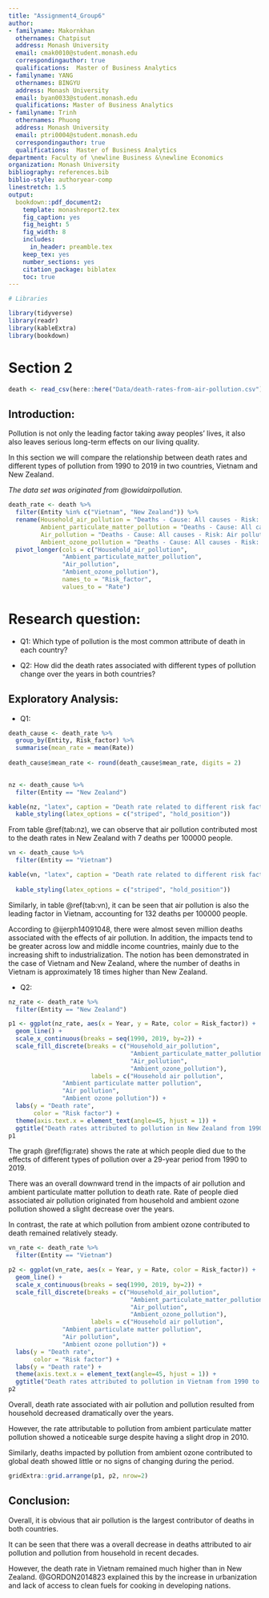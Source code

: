 ```yaml
---
title: "Assignment4_Group6"
author:
- familyname: Makornkhan
  othernames: Chatpisut
  address: Monash University
  email: cmak0010@student.monash.edu
  correspondingauthor: true
  qualifications:  Master of Business Analytics
- familyname: YANG
  othernames: BINGYU
  address: Monash University
  email: byan0033@student.monash.edu
  qualifications: Master of Business Analytics
- familyname: Trinh
  othernames: Phuong
  address: Monash University
  email: ptri0004@student.monash.edu
  correspondingauthor: true
  qualifications:  Master of Business Analytics
department: Faculty of \newline Business &\newline Economics
organization: Monash University
bibliography: references.bib
biblio-style: authoryear-comp
linestretch: 1.5
output:
  bookdown::pdf_document2:
    template: monashreport2.tex
    fig_caption: yes
    fig_height: 5
    fig_width: 8
    includes:
      in_header: preamble.tex
    keep_tex: yes
    number_sections: yes
    citation_package: biblatex
    toc: true
---
```



```r
# Libraries

library(tidyverse)
library(readr)
library(kableExtra)
library(bookdown)
```
\section*{Vietnam and New Zealand}

# Section 2


```r
death <- read_csv(here::here("Data/death-rates-from-air-pollution.csv"))
```
## Introduction:

Pollution is not only the leading factor taking away peoples’ lives, it also also leaves serious long-term effects on our living quality. 

In this section we will compare the relationship between death rates and different types of pollution from 1990 to 2019 in two countries, Vietnam and New Zealand.

*The data set was originated from @owidairpollution.*

```r
death_rate <- death %>%
  filter(Entity %in% c("Vietnam", "New Zealand")) %>%
  rename(Household_air_pollution = "Deaths - Cause: All causes - Risk: Household air pollution from solid fuels - Sex: Both - Age: Age-standardized (Rate)",
         Ambient_particulate_matter_pollution = "Deaths - Cause: All causes - Risk: Ambient particulate matter pollution - Sex: Both - Age: Age-standardized (Rate)",
         Air_pollution = "Deaths - Cause: All causes - Risk: Air pollution - Sex: Both - Age: Age-standardized (Rate)",
         Ambient_ozone_pollution = "Deaths - Cause: All causes - Risk: Ambient ozone pollution - Sex: Both - Age: Age-standardized (Rate)") %>%
  pivot_longer(cols = c("Household_air_pollution",
               "Ambient_particulate_matter_pollution",
               "Air_pollution", 
               "Ambient_ozone_pollution"),
               names_to = "Risk_factor",
               values_to = "Rate")
```

# Research question:

- Q1: Which type of pollution is the most common attribute of death in each country?

- Q2: How did the death rates associated with different types of pollution change over the years in both countries?

## Exploratory Analysis:

- Q1:

```r
death_cause <- death_rate %>%
  group_by(Entity, Risk_factor) %>%
  summarise(mean_rate = mean(Rate))
  
death_cause$mean_rate <- round(death_cause$mean_rate, digits = 2)
  
```

```r
nz <- death_cause %>%
  filter(Entity == "New Zealand")

kable(nz, "latex", caption = "Death rate related to different risk factors in New Zealand", booktabs = T) %>%
  kable_styling(latex_options = c("striped", "hold_position"))
```

From table \@ref(tab:nz), we can observe that air pollution contributed most to the death rates in New Zealand with 7 deaths per 100000 people.


```r
vn <- death_cause %>%
  filter(Entity == "Vietnam")

kable(vn, "latex", caption = "Death rate related to different risk factors in Vietnam", booktabs = T) %>%
  
  kable_styling(latex_options = c("striped", "hold_position"))
```

Similarly, in table \@ref(tab:vn), it can be seen that air pollution is also the leading factor in Vietnam, accounting for 132 deaths per 100000 people.


According to @ijerph14091048, there were almost seven million deaths associated with the effects of air pollution. In addition, the impacts tend to be greater across low and middle income countries, mainly due to the increasing shift to industrialization. The notion has been demonstrated in the case of Vietnam and New Zealand, where the number of deaths in Vietnam is approximately 18 times higher than New Zealand.

- Q2:

```r
nz_rate <- death_rate %>%
  filter(Entity == "New Zealand")

p1 <- ggplot(nz_rate, aes(x = Year, y = Rate, color = Risk_factor)) +
  geom_line() +
  scale_x_continuous(breaks = seq(1990, 2019, by=2)) +
  scale_fill_discrete(breaks = c("Household_air_pollution",
                                  "Ambient_particulate_matter_pollution",
                                  "Air_pollution",
                                  "Ambient_ozone_pollution"),
                       labels = c("Household air pollution",
               "Ambient particulate matter pollution",
               "Air pollution", 
               "Ambient ozone pollution")) +
  labs(y = "Death rate",
       color = "Risk factor") +
  theme(axis.text.x = element_text(angle=45, hjust = 1)) +
  ggtitle("Death rates attributed to pollution in New Zealand from 1990 to 2019")
p1
```

The graph \@ref(fig:rate) shows the rate at which people died due to the effects of different types of pollution over a 29-year period from 1990 to 2019. 

There was an overall downward trend in the impacts of air pollution and ambient particulate matter pollution to death rate. 
Rate of people died associated air pollution originated from household and ambient ozone pollution showed a slight decrease over the years.

In contrast, the rate at which pollution from ambient ozone contributed to death remained relatively steady.

```r
vn_rate <- death_rate %>%
  filter(Entity == "Vietnam")

p2 <- ggplot(vn_rate, aes(x = Year, y = Rate, color = Risk_factor)) +
  geom_line() +
  scale_x_continuous(breaks = seq(1990, 2019, by=2)) +
  scale_fill_discrete(breaks = c("Household_air_pollution",
                                  "Ambient_particulate_matter_pollution",
                                  "Air_pollution",
                                  "Ambient_ozone_pollution"),
                       labels = c("Household air pollution",
               "Ambient particulate matter pollution",
               "Air pollution", 
               "Ambient ozone pollution")) +
  labs(y = "Death rate",
       color = "Risk factor") +
  labs(y = "Death rate") +
  theme(axis.text.x = element_text(angle=45, hjust = 1)) +
  ggtitle("Death rates attributed to pollution in Vietnam from 1990 to 2019")
p2
```

Overall, death rate associated with air pollution and pollution resulted from household decreased dramatically over the years. 

However, the rate attributable to pollution from ambient particulate matter pollution showed a noticeable surge despite having a slight drop in 2010.

Similarly, deaths impacted by pollution from ambient ozone contributed to global death showed little or no signs of changing during the period.

```r
gridExtra::grid.arrange(p1, p2, nrow=2)
```

## Conclusion:

Overall, it is obvious that air pollution is the largest contributor of deaths in both countries.

It can be seen that there was a overall decrease in deaths attributed to air pollution and pollution from household in recent decades. 

However, the death rate in Vietnam remained much higher than in New Zealand. @GORDON2014823 explained this by the increase in urbanization and lack of access to clean fuels for cooking in developing nations.












